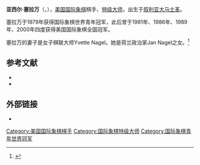 {{Infobox chess player
|name = 亚西尔·塞拉万
|image = Seirawan0301 137.jpg
|birthname = 
|country = {{USA}}
|birth_date = {{Birth date and age|1960|3|24}}
|birth_place = [[叙利亚|叙利亚]][[大马士革|大马士革]]
|title = [[国际象棋特级大师|特级大师]]
|rating = 
|peakrating = 2658（2011年11月）
|FideID = 2000032
}}
'''亚西尔·塞拉万'''（{{lang-ar|ياسر سيروان}}，{{bd|1960年|3月24日}}），[[美国|美国]][[国际象棋|国际象棋]]棋手、[[国际象棋特级大师|特级大师]]，出生于[[叙利亚|叙利亚]][[大马士革|大马士革]]。

塞拉万于1979年获得国际象棋世界青年冠军，此后曾于1981年、1986年、1989年、2000年四度获得美国国际象棋全国冠军。

塞拉万的妻子是女子棋联大师Yvette Nagel。她是荷兰政治家Jan Nagel之女。<ref>{{cite article |first=Anna |last=Matnadze |authorlink=Ana Matnadze |url=http://www.chessdom.com/interview-with-yasser-seirawan |title=Interview with Yasser Seirawan |website=Chessdom |date=October 28, 2011 |access-date=2016-03-22 |archive-url=https://web.archive.org/web/20130821055532/http://www.chessdom.com/interview-with-yasser-seirawan/ |archive-date=2013-08-21 |dead-url=yes }}</ref>

== 参考文献 ==
{{reflist}}
*{{cite news |last=Roberts |first=Gregory |url=http://www.seattlepi.com/local/53957_chess10.shtml |title=Chess champ Seirawan has all the right moves |work=Seattle Post-Intelligencer |date=January 10, 2002 |accessdate=2016-03-22 |archive-date=2021-07-11 |archive-url=https://web.archive.org/web/20210711080444/https://www.seattlepi.com/local/article/Chess-champ-Seirawan-has-all-the-right-moves-1076972.php }}
*{{cite news |author=Uncredited |url=http://news.google.com/newspapers?id=2ZZUAAAAIBAJ&sjid=T48DAAAAIBAJ&dq=yasser-seirawan%20last-exit&pg=6499%2C9020014 |title=Seattle chess player breathes life into musty world sport |work=Ellensburg Daily Record |date=December 31, 1982}}

== 外部链接 ==
*{{Chessgames player|id=14075}}

{{chess-bio-stub}}
{{Authority control}}
[[Category:美国国际象棋棋手|Category:美国国际象棋棋手]]
[[Category:国际象棋特级大师|Category:国际象棋特级大师]]
[[Category:国际象棋青年世界冠军|Category:国际象棋青年世界冠军]]
